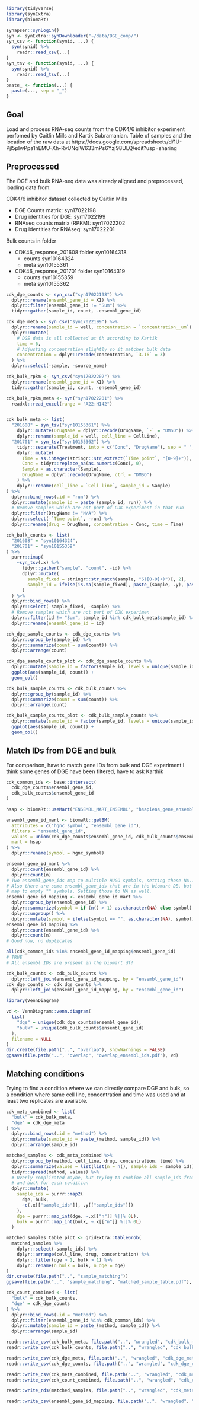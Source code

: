 
```r
library(tidyverse)
library(synExtra)
library(biomaRt)

synapser::synLogin()
syn <- synExtra::synDownloader("~/data/DGE_comp/")
syn_csv <- function(synid, ...) {
  syn(synid) %>%
    readr::read_csv(...)
}
syn_tsv <- function(synid, ...) {
  syn(synid) %>%
    readr::read_tsv(...)
}
paste_ <- function(...) {
  paste(..., sep = "_")
}
```

## Goal

Load and process RNA-seq counts from the CDK4/6 inhibitor experiment perfomed
by Caitlin Mills and Kartik Subramanian.
Table of samples and the location of the raw data at
https://docs.google.com/spreadsheets/d/1U-Pjl5pIwPpa1hEMU-Xh-RvUNqiW633mPs6Yzj98ULQ/edit?usp=sharing


## Preprocessed

The DGE and bulk RNA-seq data was already aligned and preprocessed, loading data from:

CDK4/6 inhibitor dataset collected by Caitlin Mills

* DGE Counts matrix:  syn17022198
* Drug identities for DGE: syn17022199
* RNAseq counts matrix (RPKM): syn17022202
* Drug identities for RNAseq: syn17022201

Bulk counts in folder

* CDK46_response_201608 folder syn10164318
  + counts syn10164324
  + meta syn10155361
* CDK46_response_201701 folder syn10164319
  + counts syn10155359
  + meta syn10155362


```r
cdk_dge_counts <- syn_csv("syn17022198") %>%
  dplyr::rename(ensembl_gene_id = X1) %>%
  dplyr::filter(ensembl_gene_id != "Sum") %>%
  tidyr::gather(sample_id, count, -ensembl_gene_id)

cdk_dge_meta <- syn_csv("syn17022199") %>%
  dplyr::rename(sample_id = well, concentration = `concentration__um`) %>%
  dplyr::mutate(
    # DGE data is all collected at 6h according to Kartik
    time = 6,
    # Adjusting concentration slightly so it matches bulk data
    concentration = dplyr::recode(concentration, `3.16` = 3)
  ) %>%
  dplyr::select(-sample, -source_name)

cdk_bulk_rpkm <- syn_csv("syn17022202") %>%
  dplyr::rename(ensembl_gene_id = X1) %>%
  tidyr::gather(sample_id, count, -ensembl_gene_id)

cdk_bulk_rpkm_meta <- syn("syn17022201") %>%
  readxl::read_excel(range = "A22:H142")


cdk_bulk_meta <- list(
  "201608" = syn_tsv("syn10155361") %>%
    dplyr::mutate(DrugName = dplyr::recode(DrugName, `-` = "DMSO")) %>%
    dplyr::rename(sample_id = well, cell_line = CellLine),
  "201701" = syn_tsv("syn10155362") %>%
    tidyr::separate(Treatment, into = c("Conc", "DrugName"), sep = " ", fill = "left") %>%
    dplyr::mutate(
      Time = as.integer(stringr::str_extract(`Time point`, "[0-9]+")),
      Conc = tidyr::replace_na(as.numeric(Conc), 0),
      Sample = as.character(Sample),
      DrugName = dplyr::recode(DrugName, ctrl = "DMSO")
    ) %>%
    dplyr::rename(cell_line = `Cell line`, sample_id = Sample)
) %>%
  dplyr::bind_rows(.id = "run") %>%
  dplyr::mutate(sample_id = paste_(sample_id, run)) %>%
  # Remove samples which are not part of CDK experiment in that run
  dplyr::filter(DrugName != "N/A") %>%
  dplyr::select(-`Time point`, -run) %>%
  dplyr::rename(drug = DrugName, concentration = Conc, time = Time)

cdk_bulk_counts <- list(
  "201608" = "syn10164324",
  "201701" = "syn10155359"
) %>%
  purrr::imap(
    ~syn_tsv(.x) %>%
      tidyr::gather("sample", "count", -id) %>%
      dplyr::mutate(
        sample_fixed = stringr::str_match(sample, "S([0-9]+)")[, 2],
        sample_id = ifelse(is.na(sample_fixed), paste_(sample, .y), paste_(sample_fixed, .y))
      )
  ) %>%
  dplyr::bind_rows() %>%
  dplyr::select(-sample_fixed, -sample) %>%
  # Remove samples which are not part of CDK experimen
  dplyr::filter(id != "Sum", sample_id %in% cdk_bulk_meta$sample_id) %>%
  dplyr::rename(ensembl_gene_id = id)

cdk_dge_sample_counts <- cdk_dge_counts %>%
  dplyr::group_by(sample_id) %>%
  dplyr::summarize(count = sum(count)) %>%
  dplyr::arrange(count)

cdk_dge_sample_counts_plot <- cdk_dge_sample_counts %>%
  dplyr::mutate(sample_id = factor(sample_id, levels = unique(sample_id))) %>% 
  ggplot(aes(sample_id, count)) +
  geom_col()

cdk_bulk_sample_counts <- cdk_bulk_counts %>%
  dplyr::group_by(sample_id) %>%
  dplyr::summarize(count = sum(count)) %>%
  dplyr::arrange(count)

cdk_bulk_sample_counts_plot <- cdk_bulk_sample_counts %>%
  dplyr::mutate(sample_id = factor(sample_id, levels = unique(sample_id))) %>% 
  ggplot(aes(sample_id, count)) +
  geom_col()
```

## Match IDs from DGE and bulk

For comparison, have to match gene IDs from bulk and DGE experiment
I think some genes of DGE have been filtered, have to ask Karthik

```r
cdk_common_ids <- base::intersect(
  cdk_dge_counts$ensembl_gene_id,
  cdk_bulk_counts$ensembl_gene_id
)

hsap <- biomaRt::useMart("ENSEMBL_MART_ENSEMBL", "hsapiens_gene_ensembl")

ensembl_gene_id_mart <- biomaRt::getBM(
  attributes = c("hgnc_symbol", "ensembl_gene_id"),
  filters = "ensembl_gene_id",
  values = union(cdk_dge_counts$ensembl_gene_id, cdk_bulk_counts$ensembl_gene_id),
  mart = hsap
) %>%
  dplyr::rename(symbol = hgnc_symbol)

ensembl_gene_id_mart %>%
  dplyr::count(ensembl_gene_id) %>%
  dplyr::count(n)
# Two ensembl_gene_ids map to multiple HUGO symbols, setting those NA...
# Also there are some ensembl_gene_ids that are in the biomart DB, but that
# map to empty "" symbols. Setting those to NA as well.
ensembl_gene_id_mapping <- ensembl_gene_id_mart %>%
  dplyr::group_by(ensembl_gene_id) %>%
  dplyr::summarize(symbol = if (n() > 1) as.character(NA) else symbol) %>%
  dplyr::ungroup() %>%
  dplyr::mutate(symbol = ifelse(symbol == "", as.character(NA), symbol))
ensembl_gene_id_mapping %>%
  dplyr::count(ensembl_gene_id) %>%
  dplyr::count(n)
# Good now, no duplicates

all(cdk_common_ids %in% ensembl_gene_id_mapping$ensembl_gene_id)
# TRUE
# All ensembl IDs are present in the biomart df!

cdk_bulk_counts <- cdk_bulk_counts %>%
  dplyr::left_join(ensembl_gene_id_mapping, by = "ensembl_gene_id")
cdk_dge_counts <- cdk_dge_counts %>%
  dplyr::left_join(ensembl_gene_id_mapping, by = "ensembl_gene_id")

library(VennDiagram)

vd <- VennDiagram::venn.diagram(
  list(
    "dge" = unique(cdk_dge_counts$ensembl_gene_id),
    "bulk" = unique(cdk_bulk_counts$ensembl_gene_id)
  ),
  filename = NULL
)
dir.create(file.path("..", "overlap"), showWarnings = FALSE)
ggsave(file.path("..", "overlap", "overlap_ensembl_ids.pdf"), vd)
```

## Matching conditions

Trying to find a condition where we can directly compare DGE and bulk, so a condition
where same cell line, concentration and time was used and at least two replicates
are available.

```r
cdk_meta_combined <- list(
  "bulk" = cdk_bulk_meta,
  "dge" = cdk_dge_meta
) %>%
  dplyr::bind_rows(.id = "method") %>%
  dplyr::mutate(sample_id = paste_(method, sample_id)) %>%
  dplyr::arrange(sample_id)

matched_samples <- cdk_meta_combined %>%
  dplyr::group_by(method, cell_line, drug, concentration, time) %>%
  dplyr::summarize(values = list(list(n = n(), sample_ids = sample_id))) %>%
  tidyr::spread(method, values) %>%
  # Overly complicated maybe, but trying to combine all sample_ids from DGE
  # and bulk for each condition
  dplyr::mutate(
    sample_ids = purrr::map2(
      dge, bulk,
      ~c(.x[["sample_ids"]], .y[["sample_ids"]])
    ),
    dge = purrr::map_int(dge, ~.x[["n"]] %||% 0L),
    bulk = purrr::map_int(bulk, ~.x[["n"]] %||% 0L)
  )

matched_samples_table_plot <- gridExtra::tableGrob(
  matched_samples %>%
    dplyr::select(-sample_ids) %>%
    dplyr::arrange(cell_line, drug, concentration) %>%
    dplyr::filter(dge > 1, bulk > 1) %>%
    dplyr::rename(n_bulk = bulk, n_dge = dge)
)
dir.create(file.path("..", "sample_matching"))
ggsave(file.path("..", "sample_matching", "matched_sample_table.pdf"), matched_samples_table_plot)

cdk_count_combined <- list(
  "bulk" = cdk_bulk_counts,
  "dge" = cdk_dge_counts
) %>%
  dplyr::bind_rows(.id = "method") %>%
  dplyr::filter(ensembl_gene_id %in% cdk_common_ids) %>%
  dplyr::mutate(sample_id = paste_(method, sample_id)) %>%
  dplyr::arrange(sample_id)

```


```r
readr::write_csv(cdk_bulk_meta, file.path("..", "wrangled", "cdk_bulk_meta.csv"))
readr::write_csv(cdk_bulk_counts, file.path("..", "wrangled", "cdk_bulk_counts.csv.gz"))

readr::write_csv(cdk_dge_meta, file.path("..", "wrangled", "cdk_dge_meta.csv"))
readr::write_csv(cdk_dge_counts, file.path("..", "wrangled", "cdk_dge_counts.csv.gz"))

readr::write_csv(cdk_meta_combined, file.path("..", "wrangled", "cdk_meta_combined.csv"))
readr::write_csv(cdk_count_combined, file.path("..", "wrangled", "cdk_count_combined.csv.gz"))

readr::write_rds(matched_samples, file.path("..", "wrangled", "cdk_meta_matched_samples.rds"))

readr::write_csv(ensembl_gene_id_mapping, file.path("..", "wrangled", "ensembl_gene_id_mapping.csv"))
```
